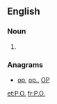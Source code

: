 {{also|Appendix:Variations of "po"}}
==English==

===Noun===
{{en-noun|?}}

# {{abbreviation of|post office}}

===Anagrams===
* [[op#English|op]], [[op.#English|op.]], [[OP#English|OP]]

[[et:P.O.]]
[[fr:P.O.]]